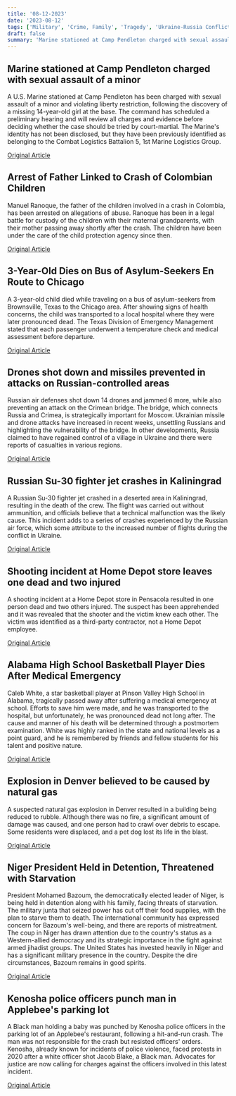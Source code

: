 ```yaml
---
title: '08-12-2023'
date: '2023-08-12'
tags: ['Military', 'Crime, Family', 'Tragedy', 'Ukraine-Russia Conflict', 'Aviation', 'Crime', 'Basketball', 'Explosion', 'Niger, President, Detention', 'Kenosha police violence']
draft: false
summary: 'Marine stationed at Camp Pendleton charged with sexual assault of a minor...'
---
```


## Marine stationed at Camp Pendleton charged with sexual assault of a minor
A U.S. Marine stationed at Camp Pendleton has been charged with sexual assault of a minor and violating liberty restriction, following the discovery of a missing 14-year-old girl at the base. The command has scheduled a preliminary hearing and will review all charges and evidence before deciding whether the case should be tried by court-martial. The Marine's identity has not been disclosed, but they have been previously identified as belonging to the Combat Logistics Battalion 5, 1st Marine Logistics Group.

[Original Article](https://abcnews.go.com/US/camp-pendleton-marine-charged-sexual-assault-minor/story?id=102211197)

## Arrest of Father Linked to Crash of Colombian Children
Manuel Ranoque, the father of the children involved in a crash in Colombia, has been arrested on allegations of abuse. Ranoque has been in a legal battle for custody of the children with their maternal grandparents, with their mother passing away shortly after the crash. The children have been under the care of the child protection agency since then.

[Original Article](https://abcnews.go.com/International/wireStory/colombia-prosecutors-confirm-arrest-father-2-4-children-102213406)

## 3-Year-Old Dies on Bus of Asylum-Seekers En Route to Chicago
A 3-year-old child died while traveling on a bus of asylum-seekers from Brownsville, Texas to the Chicago area. After showing signs of health concerns, the child was transported to a local hospital where they were later pronounced dead. The Texas Division of Emergency Management stated that each passenger underwent a temperature check and medical assessment before departure.

[Original Article](https://abcnews.go.com/US/child-dies-asylum-seeker-bus-headed-chicago/story?id=102204668)

## Drones shot down and missiles prevented in attacks on Russian-controlled areas
Russian air defenses shot down 14 drones and jammed 6 more, while also preventing an attack on the Crimean bridge. The bridge, which connects Russia and Crimea, is strategically important for Moscow. Ukrainian missile and drone attacks have increased in recent weeks, unsettling Russians and highlighting the vulnerability of the bridge. In other developments, Russia claimed to have regained control of a village in Ukraine and there were reports of casualties in various regions.

[Original Article](https://abcnews.go.com/International/wireStory/russia-downs-20-drones-crimea-spate-attacks-moscow-102219045)

## Russian Su-30 fighter jet crashes in Kaliningrad
A Russian Su-30 fighter jet crashed in a deserted area in Kaliningrad, resulting in the death of the crew. The flight was carried out without ammunition, and officials believe that a technical malfunction was the likely cause. This incident adds to a series of crashes experienced by the Russian air force, which some attribute to the increased number of flights during the conflict in Ukraine.

[Original Article](https://abcnews.go.com/International/wireStory/russian-warplane-training-mission-crashes-kaliningrad-killing-pilots-102220641)

## Shooting incident at Home Depot store leaves one dead and two injured
A shooting incident at a Home Depot store in Pensacola resulted in one person dead and two others injured. The suspect has been apprehended and it was revealed that the shooter and the victim knew each other. The victim was identified as a third-party contractor, not a Home Depot employee.

[Original Article](https://abcnews.go.com/US/wireStory/home-depot-employee-fatally-shot-florida-store-suspect-102207980)

## Alabama High School Basketball Player Dies After Medical Emergency
Caleb White, a star basketball player at Pinson Valley High School in Alabama, tragically passed away after suffering a medical emergency at school. Efforts to save him were made, and he was transported to the hospital, but unfortunately, he was pronounced dead not long after. The cause and manner of his death will be determined through a postmortem examination. White was highly ranked in the state and national levels as a point guard, and he is remembered by friends and fellow students for his talent and positive nature.

[Original Article](https://abcnews.go.com/Sports/alabama-high-school-basketball--star-caleb-white-dies/story?id=102202412)

## Explosion in Denver believed to be caused by natural gas
A suspected natural gas explosion in Denver resulted in a building being reduced to rubble. Although there was no fire, a significant amount of damage was caused, and one person had to crawl over debris to escape. Some residents were displaced, and a pet dog lost its life in the blast.

[Original Article](https://abcnews.go.com/US/wireStory/denver-house-explodes-partially-collapses-hospitalizing-1-102207402)

## Niger President Held in Detention, Threatened with Starvation
President Mohamed Bazoum, the democratically elected leader of Niger, is being held in detention along with his family, facing threats of starvation. The military junta that seized power has cut off their food supplies, with the plan to starve them to death. The international community has expressed concern for Bazoum's well-being, and there are reports of mistreatment. The coup in Niger has drawn attention due to the country's status as a Western-allied democracy and its strategic importance in the fight against armed jihadist groups. The United States has invested heavily in Niger and has a significant military presence in the country. Despite the dire circumstances, Bazoum remains in good spirits.

[Original Article](https://abcnews.go.com/US/wireStory/allies-niger-president-overthrown-military-appealing-us-save-102217599)

## Kenosha police officers punch man in Applebee's parking lot
A Black man holding a baby was punched by Kenosha police officers in the parking lot of an Applebee's restaurant, following a hit-and-run crash. The man was not responsible for the crash but resisted officers' orders. Kenosha, already known for incidents of police violence, faced protests in 2020 after a white officer shot Jacob Blake, a Black man. Advocates for justice are now calling for charges against the officers involved in this latest incident.

[Original Article](https://abcnews.go.com/US/wireStory/kenosha-police-arrested-black-man-applebees-actual-suspects-102201008)
